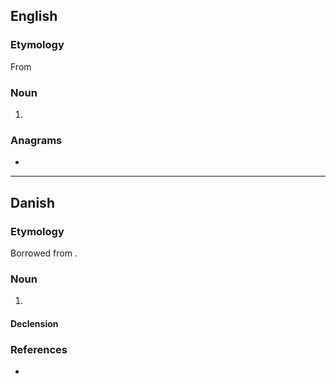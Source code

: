 {{also|Metier|métier}}
==English==

===Etymology===
From {{etyl|fr|en}} {{m|fr|métier}}

===Noun===
{{en-noun}}

# {{alternative spelling of|métier|lang=en}}

===Anagrams===
* {{anagrams|en|a=eeimrt|reemit|retime|reëmit|tremie}}

----

==Danish==

===Etymology===
Borrowed from {{bor|da|fr|métier}}.

===Noun===
{{da-noun|en|er}}

# {{rfdef|lang=da}}

====Declension====
{{da-noun-infl|en|er}}

===References===
* {{R:Den Danske Ordbog}}
